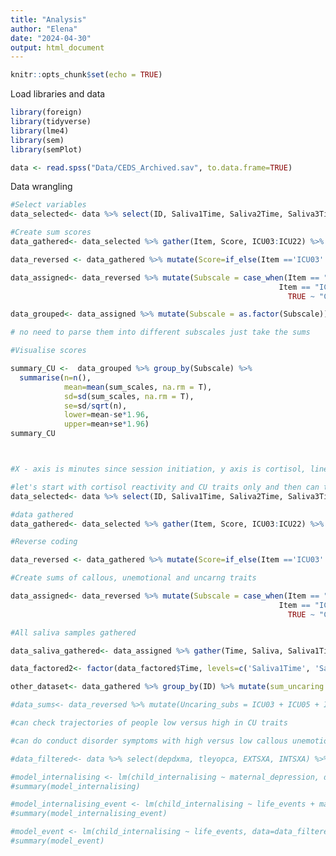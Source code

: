 ```yaml
---
title: "Analysis"
author: "Elena"
date: "2024-04-30"
output: html_document
---
```


```r
knitr::opts_chunk$set(echo = TRUE)
```

Load libraries and data
```r
library(foreign)
library(tidyverse)
library(lme4)
library(sem)
library(semPlot)

data <- read.spss("Data/CEDS_Archived.sav", to.data.frame=TRUE)
```

Data wrangling

```r
#Select variables
data_selected<- data %>% select(ID, Saliva1Time, Saliva2Time, Saliva3Time, Saliva4Time, Saliva5Time, Saliva6Time, Saliva7Time, Saliva1done, Saliva2done, Saliva3done, Saliva4done, Saliva5done, Saliva6done, Saliva7done, ICU03, ICU05, ICU13, ICU15, ICU16, ICU17, ICU23, ICU24, ICU02, ICU04, ICU07, ICU08, ICU09, ICU10, ICU11, ICU12, ICU18, ICU20, ICU21, ICU01, ICU06, ICU14, ICU19, ICU22) %>% mutate(ID = as.factor(ID))

#Create sum scores
data_gathered<- data_selected %>% gather(Item, Score, ICU03:ICU22) %>% mutate(Score = recode(Score, 'not at all true' = '0', 'somewhat true' = '1', 'very true' = '2', 'definitely true' = '3'))%>% mutate(Score = as.numeric(Score))

data_reversed <- data_gathered %>% mutate(Score=if_else(Item =='ICU03'| Item =='ICU05' | Item =='ICU13' | Item =='ICU15'|Item =='ICU16'| Item =='ICU17' | Item =='ICU23' | Item =='ICU24' | Item == 'ICU08' | Item == 'ICU01' | Item == "ICU14" | Item == "ICU19", 3-Score,Score))

data_assigned<- data_reversed %>% mutate(Subscale = case_when(Item == "ICU03" | Item == "ICU05" | Item == "ICU13" | Item == "ICU15" | Item == "ICU16" | Item == "ICU17" | Item == "ICU23" | Item == "ICU24" ~ "Uncaring_subs",
                                                            Item == "ICU01" | Item == "ICU06" | Item == "ICU14" | Item == "ICU19" | Item == "ICU22" ~"Unemotional_subs",
                                                              TRUE ~ "Callous_subs"))

data_grouped<- data_assigned %>% mutate(Subscale = as.factor(Subscale)) %>% group_by(ID, Subscale) %>% mutate(sum_scales = sum(Score))

# no need to parse them into different subscales just take the sums

#Visualise scores

summary_CU <-  data_grouped %>% group_by(Subscale) %>%
  summarise(n=n(),
            mean=mean(sum_scales, na.rm = T),
            sd=sd(sum_scales, na.rm = T),
            se=sd/sqrt(n),
            lower=mean-se*1.96,
            upper=mean+se*1.96)
summary_CU



#X - axis is minutes since session initiation, y axis is cortisol, lines groups by high (+1 SD), Average (mean), and low (-1SD)
```

```r
#let's start with cortisol reactivity and CU traits only and then can test whether cortisol reactivity mediates physical aggression or somehting similar in the Hostile Attribution Scale
data_selected<- data %>% select(ID, Saliva1Time, Saliva2Time, Saliva3Time, Saliva4Time, Saliva5Time, Saliva6Time, Saliva7Time, Saliva1done, Saliva2done, Saliva3done, Saliva4done, Saliva5done, Saliva6done, Saliva7done, ICU03, ICU05, ICU13, ICU15, ICU16, ICU17, ICU23, ICU24, ICU02, ICU04, ICU07, ICU08, ICU09, ICU10, ICU11, ICU12, ICU18, ICU20, ICU21, ICU01, ICU06, ICU14, ICU19, ICU22) %>% mutate(ID = as.factor(ID))

#data gathered
data_gathered<- data_selected %>% gather(Item, Score, ICU03:ICU22) %>% mutate(Score = recode(Score, 'not at all true' = '0', 'somewhat true' = '1', 'very true' = '2', 'definitely true' = '3'))%>% mutate(Score = as.numeric(Score))

#Reverse coding

data_reversed <- data_gathered %>% mutate(Score=if_else(Item =='ICU03'| Item =='ICU05' | Item =='ICU13' | Item =='ICU15'|Item =='ICU16'| Item =='ICU17' | Item =='ICU23' | Item =='ICU24' | Item == 'ICU08' | Item == 'ICU01' | Item == "ICU14" | Item == "ICU19", 3-Score,Score))

#Create sums of callous, unemotional and uncarng traits

data_assigned<- data_reversed %>% mutate(Subscale = case_when(Item == "ICU03" | Item == "ICU05" | Item == "ICU13" | Item == "ICU15" | Item == "ICU16" | Item == "ICU17" | Item == "ICU23" | Item == "ICU24" ~ "Uncaring_subs",
                                                            Item == "ICU01" | Item == "ICU06" | Item == "ICU14" | Item == "ICU19" | Item == "ICU22" ~"Unemotional_subs",
                                                              TRUE ~ "Callous_subs"))

#All saliva samples gathered

data_saliva_gathered<- data_assigned %>% gather(Time, Saliva, Saliva1Time: Saliva7Time)

data_factored2<- factor(data_factored$Time, levels=c('Saliva1Time', 'Saliva2Time', 'Saliva3Time', 'Saliva4Time', 'Saliva5Time', 'Saliva6Time', 'Saliva7Time'))

other_dataset<- data_gathered %>% group_by(ID) %>% mutate(sum_uncaring = ICU03 + ICU05 + ICU13 + ICU15 + ICU16 + ICU17 + ICU23 + ICU24)

#data_sums<- data_reversed %>% mutate(Uncaring_subs = ICU03 + ICU05 + ICU13 + ICU15 + ICU16 + ICU17 + ICU23 + ICU24, Callous_subs = ICU02 + ICU04 + ICU07 + ICU08 + ICU09 + ICU10 + ICU11 + ICU12 + ICU18 + ICU20 + ICU21, Unemotional_subs = ICU01 + ICU06 + ICU14 + ICU19 + ICU22)

#can check trajectories of people low versus high in CU traits

#can do conduct disorder symptoms with high versus low callous unemotional traits
```


```r
#data_filtered<- data %>% select(depdxma, tleyopca, EXTSXA, INTSXA) %>% mutate(maternal_depression = as.factor(depdxma), child_internalising = INTSXA, life_events = tleyopca)

#model_internalising <- lm(child_internalising ~ maternal_depression, data=data_filtered)
#summary(model_internalising)

#model_internalising_event <- lm(child_internalising ~ life_events + maternal_depression, data=data_filtered)
#summary(model_internalising_event)

#model_event <- lm(child_internalising ~ life_events, data=data_filtered)
#summary(model_event)
`````````


